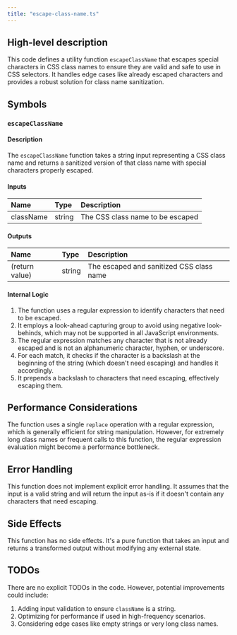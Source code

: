 ```yaml
---
title: "escape-class-name.ts"
---
```


## High-level description
This code defines a utility function `escapeClassName` that escapes special characters in CSS class names to ensure they are valid and safe to use in CSS selectors. It handles edge cases like already escaped characters and provides a robust solution for class name sanitization.

## Symbols

### `escapeClassName`
#### Description
The `escapeClassName` function takes a string input representing a CSS class name and returns a sanitized version of that class name with special characters properly escaped.

#### Inputs
| Name | Type | Description |
|:-----|:-----|:------------|
| className | string | The CSS class name to be escaped |

#### Outputs
| Name | Type | Description |
|:-----|:-----|:------------|
| (return value) | string | The escaped and sanitized CSS class name |

#### Internal Logic
1. The function uses a regular expression to identify characters that need to be escaped.
2. It employs a look-ahead capturing group to avoid using negative look-behinds, which may not be supported in all JavaScript environments.
3. The regular expression matches any character that is not already escaped and is not an alphanumeric character, hyphen, or underscore.
4. For each match, it checks if the character is a backslash at the beginning of the string (which doesn't need escaping) and handles it accordingly.
5. It prepends a backslash to characters that need escaping, effectively escaping them.

## Performance Considerations
The function uses a single `replace` operation with a regular expression, which is generally efficient for string manipulation. However, for extremely long class names or frequent calls to this function, the regular expression evaluation might become a performance bottleneck.

## Error Handling
This function does not implement explicit error handling. It assumes that the input is a valid string and will return the input as-is if it doesn't contain any characters that need escaping.

## Side Effects
This function has no side effects. It's a pure function that takes an input and returns a transformed output without modifying any external state.

## TODOs
There are no explicit TODOs in the code. However, potential improvements could include:
1. Adding input validation to ensure `className` is a string.
2. Optimizing for performance if used in high-frequency scenarios.
3. Considering edge cases like empty strings or very long class names.